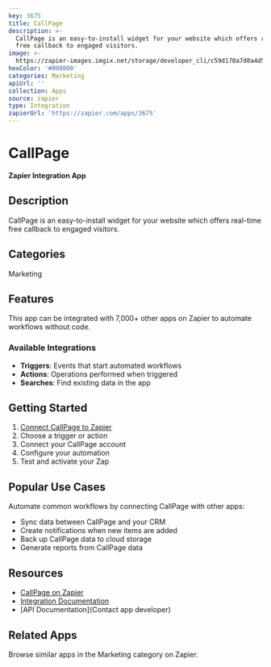 ```yaml
---
key: 3675
title: CallPage
description: >-
  CallPage is an easy-to-install widget for your website which offers real-time
  free callback to engaged visitors.
image: >-
  https://zapier-images.imgix.net/storage/developer_cli/c59d170a7d0a4d5d48af68e593e7b34f.png?auto=format%2Ccompress&ixlib=python-3.0.0&q=50
hexColor: '#000000'
categories: Marketing
apiUrl: ''
collection: Apps
source: zapier
type: Integration
zapierUrl: 'https://zapier.com/apps/3675'
---
```

# CallPage

**Zapier Integration App**

## Description

CallPage is an easy-to-install widget for your website which offers real-time free callback to engaged visitors.

## Categories

Marketing

## Features

This app can be integrated with 7,000+ other apps on Zapier to automate workflows without code.

### Available Integrations

- **Triggers**: Events that start automated workflows
- **Actions**: Operations performed when triggered
- **Searches**: Find existing data in the app

## Getting Started

1. [Connect CallPage to Zapier](https://zapier.com/apps/3675)
2. Choose a trigger or action
3. Connect your CallPage account
4. Configure your automation
5. Test and activate your Zap

## Popular Use Cases

Automate common workflows by connecting CallPage with other apps:

- Sync data between CallPage and your CRM
- Create notifications when new items are added
- Back up CallPage data to cloud storage
- Generate reports from CallPage data

## Resources

- [CallPage on Zapier](https://zapier.com/apps/3675)
- [Integration Documentation](https://zapier.com/apps/3675/integrations)
- [API Documentation](Contact app developer)

## Related Apps

Browse similar apps in the Marketing category on Zapier.
